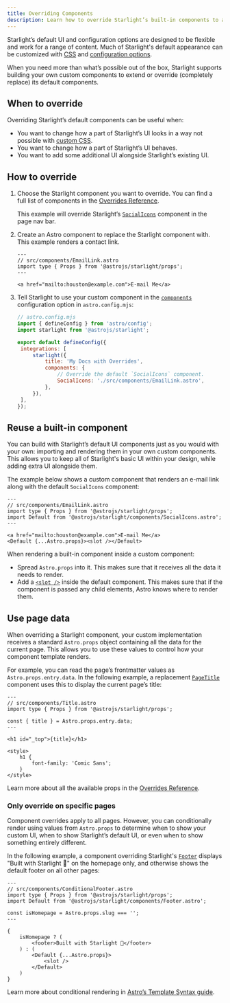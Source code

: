 ```yaml
---
title: Overriding Components
description: Learn how to override Starlight’s built-in components to add custom elements to your documentation site’s UI.
---
```



Starlight’s default UI and configuration options are designed to be flexible and work for a range of content. Much of Starlight's default appearance can be customized with [CSS](/guides/css-and-tailwind/) and [configuration options](/guides/customization/).

When you need more than what’s possible out of the box, Starlight supports building your own custom components to extend or override (completely replace) its default components.

## When to override

Overriding Starlight’s default components can be useful when:

- You want to change how a part of Starlight’s UI looks in a way not possible with [custom CSS](/guides/css-and-tailwind/).
- You want to change how a part of Starlight’s UI behaves.
- You want to add some additional UI alongside Starlight’s existing UI.

## How to override

<Steps>

1. Choose the Starlight component you want to override.
   You can find a full list of components in the [Overrides Reference](/reference/overrides/).

   This example will override Starlight’s [`SocialIcons`](/reference/overrides/#socialicons) component in the page nav bar.

2. Create an Astro component to replace the Starlight component with.
   This example renders a contact link.

   ```astro
   ---
   // src/components/EmailLink.astro
   import type { Props } from '@astrojs/starlight/props';
   ---

   <a href="mailto:houston@example.com">E-mail Me</a>
   ```

3. Tell Starlight to use your custom component in the [`components`](/reference/configuration/#components) configuration option in `astro.config.mjs`:

   ```js {9-12}
   // astro.config.mjs
   import { defineConfig } from 'astro/config';
   import starlight from '@astrojs/starlight';

   export default defineConfig({
   	integrations: [
   		starlight({
   			title: 'My Docs with Overrides',
   			components: {
   				// Override the default `SocialIcons` component.
   				SocialIcons: './src/components/EmailLink.astro',
   			},
   		}),
   	],
   });
   ```

</Steps>

## Reuse a built-in component

You can build with Starlight’s default UI components just as you would with your own: importing and rendering them in your own custom components. This allows you to keep all of Starlight's basic UI within your design, while adding extra UI alongside them.

The example below shows a custom component that renders an e-mail link along with the default `SocialIcons` component:

```astro {4,8}
---
// src/components/EmailLink.astro
import type { Props } from '@astrojs/starlight/props';
import Default from '@astrojs/starlight/components/SocialIcons.astro';
---

<a href="mailto:houston@example.com">E-mail Me</a>
<Default {...Astro.props}><slot /></Default>
```

When rendering a built-in component inside a custom component:

- Spread `Astro.props` into it. This makes sure that it receives all the data it needs to render.
- Add a [`<slot />`](https://docs.astro.build/en/core-concepts/astro-components/#slots) inside the default component. This makes sure that if the component is passed any child elements, Astro knows where to render them.

## Use page data

When overriding a Starlight component, your custom implementation receives a standard `Astro.props` object containing all the data for the current page.
This allows you to use these values to control how your component template renders.

For example, you can read the page’s frontmatter values as `Astro.props.entry.data`. In the following example, a replacement [`PageTitle`](/reference/overrides/#pagetitle) component uses this to display the current page’s title:

```astro {5} "{title}"
---
// src/components/Title.astro
import type { Props } from '@astrojs/starlight/props';

const { title } = Astro.props.entry.data;
---

<h1 id="_top">{title}</h1>

<style>
	h1 {
		font-family: 'Comic Sans';
	}
</style>
```

Learn more about all the available props in the [Overrides Reference](/reference/overrides/#component-props).

### Only override on specific pages

Component overrides apply to all pages. However, you can conditionally render using values from `Astro.props` to determine when to show your custom UI, when to show Starlight’s default UI, or even when to show something entirely different.

In the following example, a component overriding Starlight's [`Footer`](/reference/overrides/#footer-1) displays "Built with Starlight 🌟" on the homepage only, and otherwise shows the default footer on all other pages:

```astro
---
// src/components/ConditionalFooter.astro
import type { Props } from '@astrojs/starlight/props';
import Default from '@astrojs/starlight/components/Footer.astro';

const isHomepage = Astro.props.slug === '';
---

{
	isHomepage ? (
		<footer>Built with Starlight 🌟</footer>
	) : (
		<Default {...Astro.props}>
			<slot />
		</Default>
	)
}
```

Learn more about conditional rendering in [Astro’s Template Syntax guide](https://docs.astro.build/en/core-concepts/astro-syntax/#dynamic-html).

